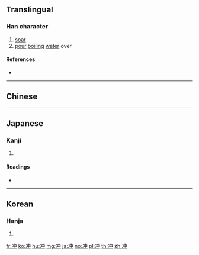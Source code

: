 {{also|沖|衝}}
==Translingual==

===Han character===
{{Han char|rn=15|rad=冫|as=04|sn=6|four=|canj=IML|ids=⿰冫中}}

# [[soar]]
# [[pour]] [[boiling]] [[water]] over

====References====
* {{Han ref|kx=0131.280|dkj=01616|dj=0294.190|hdz=10295.080|uh=51B2|ud=20914}}

----

==Chinese==
{{zh-see|沖}}
{{zh-see|衝}}

----

==Japanese==

===Kanji===
{{ja-kanji|grade=|rs=冫04}}

# {{defn|lang=ja|sort=冫04}}

====Readings====
* {{ja-readings|on=[[ちゅう]] (chū)|kun=[[おき]] (oki), [[わく]] (waku)}}

----

==Korean==

===Hanja===
{{ko-hanja|hangeul=충|rv=chung|mr=ch'ung}}

# {{defn|lang=ko|sort=冫04}}

[[fr:冲]]
[[ko:冲]]
[[hu:冲]]
[[mg:冲]]
[[ja:冲]]
[[no:冲]]
[[pl:冲]]
[[th:冲]]
[[zh:冲]]